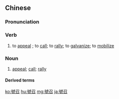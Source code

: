 {{also|号召}}
==Chinese==
{{zh-forms|s=号召}}

===Pronunciation===
{{zh-pron
|m=hàozhào
|c=hou6 ziu6
|mn=hō-tiàu
|cat=v,n
}}

===Verb===
{{zh-verb}}

# to [[appeal]] {{gloss|for support}}; to [[call]]; to [[rally]]; to [[galvanize]]; to [[mobilize]]

===Noun===
{{zh-noun}}

# [[appeal]]; [[call]]; [[rally]]

====Derived terms====
{{zh-der|號召力}}

{{zh-cat|Elementary}}

[[ko:號召]]
[[hu:號召]]
[[mg:號召]]
[[ja:號召]]